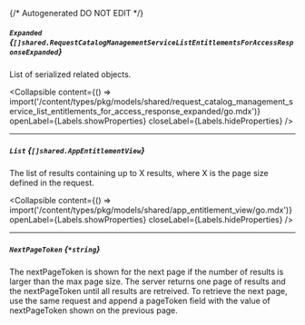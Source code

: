 {/* Autogenerated DO NOT EDIT  */}

##### `Expanded` *{`[]shared.RequestCatalogManagementServiceListEntitlementsForAccessResponseExpanded`}*
List of serialized related objects.

<Collapsible content={() => import('/content/types/pkg/models/shared/request_catalog_management_service_list_entitlements_for_access_response_expanded/go.mdx')} openLabel={Labels.showProperties} closeLabel={Labels.hideProperties} />


---
##### `List` *{`[]shared.AppEntitlementView`}*
The list of results containing up to X results, where X is the page size defined in the request.

<Collapsible content={() => import('/content/types/pkg/models/shared/app_entitlement_view/go.mdx')} openLabel={Labels.showProperties} closeLabel={Labels.hideProperties} />


---
##### `NextPageToken` *{`*string`}*
The nextPageToken is shown for the next page if the number of results is larger than the max page size.
 The server returns one page of results and the nextPageToken until all results are retreived.
 To retrieve the next page, use the same request and append a pageToken field with the value of nextPageToken shown on the previous page.



